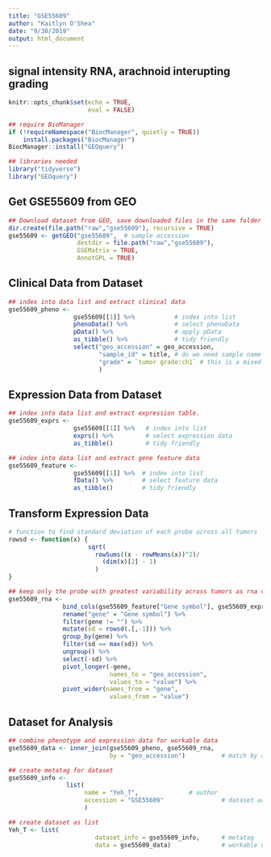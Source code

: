 ```yaml
---
title: "GSE55609"
author: "Kaitlyn O'Shea"
date: "9/30/2019"
output: html_document
---
```


## signal intensity RNA, arachnoid interupting grading

```r
knitr::opts_chunk$set(echo = TRUE,
                      eval = FALSE)
```

```r
## require BioManager
if (!requireNamespace("BiocManager", quietly = TRUE))
    install.packages("BiocManager")
BiocManager::install("GEOquery") 
```

```r
## libraries needed
library("tidyverse")
library("GEOquery")
```

## Get GSE55609 from GEO
```r
## Download dataset from GEO, save downloaded files in the same folder as this .Rmd file.
dir.create(file.path("raw","gse55609"), recursive = TRUE)
gse55609 <- getGEO("gse55609",  # sample accession 
                   destdir = file.path("raw","gse55609"),
                   GSEMatrix = TRUE,
                   AnnotGPL = TRUE)
```

## Clinical Data from Dataset
```r
## index into data list and extract clinical data
gse55609_pheno <-
                  gse55609[[1]] %>%           # index into list 
                  phenoData() %>%             # select phenoData
                  pData() %>%                 # apply pData
                  as_tibble() %>%             # tidy friendly
                  select("geo_accession" = geo_accession,
                         "sample_id" = title, # do we need sample name and accession number?
                         "grade" = `tumor grade:ch1` # this is a mixed variable between grade and histology
                         ) 
```

## Expression Data from Dataset
```r
## index into data list and extract expression table.
gse55609_exprs <- 
                  gse55609[[1]] %>%   # index into list 
                  exprs() %>%         # select expression data
                  as_tibble()         # tidy friendly

## index into data list and extract gene feature data
gse55609_feature <- 
                  gse55609[[1]] %>%  # index into list 
                  fData() %>%        # select feature data
                  as_tibble()        # tidy friendly
```

## Transform Expression Data
``` r
# function to find standard deviation of each probe across all tumors
rowsd <- function(x) {
                      sqrt(
                        rowSums((x - rowMeans(x))^2)/
                          (dim(x)[2] - 1)
                        )
}

## keep only the probe with greatest variability across tumors as rna variable and gene names
gse55609_rna <-
               bind_cols(gse55609_feature["Gene symbol"], gse55609_exprs) %>% # add gene name to expression data
               rename("gene" = "Gene symbol") %>%                             # rename name variable as 'gene' 
               filter(gene != "") %>%                                         # keep only data for named genes
               mutate(sd = rowsd(.[,-1])) %>%                                 # calculate sd for each probe, index out gene name
               group_by(gene) %>%                                             # group probes by gene
               filter(sd == max(sd)) %>%                                      # keep the probe with the max variation for each gene
               ungroup() %>%                                                  # ungroup by genes 
               select(-sd) %>%                                                # select all but sd column
               pivot_longer(-gene,                                            # do not group by gene 
                            names_to = "geo_accession",                       # 'key' via gather
                            values_to = "value") %>%                          
               pivot_wider(names_from = "gene",                               # final format genes as rows
                            values_from = "value")                            # final format expression across accession as columns    

```

## Dataset for Analysis
```r
## combine phenotype and expression data for workable data
gse55609_data <- inner_join(gse55609_pheno, gse55609_rna, 
                            by = "geo_accession")          # match by accession

## create metatag for dataset
gse55609_info <-  
                list(
                     name = "Yeh_T",              # author
                     accession = "GSE55609"                # dataset accession 
                     )

## create dataset as list 
Yeh_T <- list(
                        dataset_info = gse55609_info,      # metatag
                        data = gse55609_data)              # workable data
```
